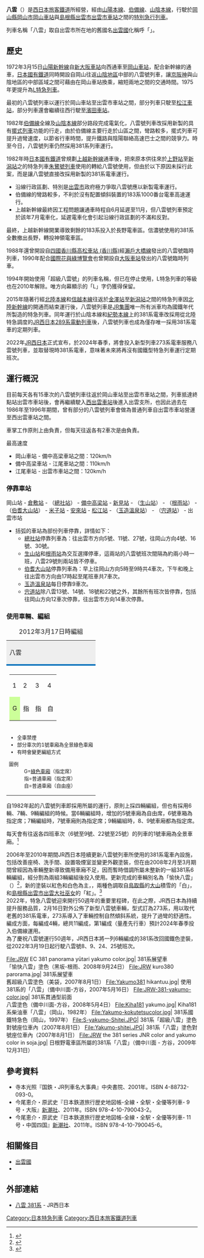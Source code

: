 {{列車名
| 列車名       = 八雲
| 公司色       = #0072bc
| 圖像         = JRW 381 series yakumo neu.jpg
| 圖像說明     = 行駛於中-{庄}-至庭瀨之間路段的381系「愉快八雲」塗色列車
| 日文原名     = やくも
| 平假名       = 
| 羅馬拼音     = Yakumo
| 營運商       = [[西日本旅客鐵道|西日本旅客鐵道]]（JR西日本）
| 列車種類     = [[特別急行列車|特別急行列車]]
| 運行路段     = [[岡山站_(日本)|岡山車站]]－[[出雲市車站|出雲市車站]]
| 主要途徑路線 = [[山陽本線|山陽本線]]、[[伯備線|伯備線]]、[[山陰本線|山陰本線]]
| 使用車輛     = {{Tsl|ja|国鉄381系電車|國鐵381系電車}}（{{Tsl|ja|後藤総合車両所|後藤綜合車輛所}}）
| 營業距離     = 220.7km（岡山 - 出雲市間）
| 服務開始日   = 1972年3月15日
| 服務停止日   = 
| 備註         = 
| 全寬備註     = 
}}

'''八雲'''（{{jpn|j=やくも|rm=Yakumo|f=y}}）是[[西日本旅客鐵道|西日本旅客鐵道]]所經營，經由[[山陽本線|山陽本線]]、[[伯備線|伯備線]]、[[山陰本線|山陰本線]]，行駛於[[岡山縣|岡山縣]][[岡山市|岡山市]][[岡山站_(日本)|岡山車站]]與[[島根縣|島根縣]][[出雲市|出雲市]][[出雲市車站|出雲市車站]]之間的[[特別急行列車|特別急行列車]]。

列車名稱「八雲」取自出雲市所在地的舊國名[[出雲國|出雲國]]{{link-ja|枕詞|枕詞}}化稱呼「{{lang|ja|八雲立つ}}」。

== 歷史 ==

1972年3月15日[[山陽新幹線|山陽新幹線]]自[[新大阪車站|新大阪車站]]向西通車至[[岡山站_(日本)|岡山車站]]，配合新幹線的通車，[[日本國有鐵道|日本國有鐵道]]同時開設自岡山往返[[山陰地區|山陰地區]]中部的八雲號列車，讓[[京阪神|京阪神]]與山陰地區的中部區域之間可藉由在岡山車站換乘，縮短兩地之間的交通時間。1975年更提升為[[L特急列車|L特急列車]]。

最初的八雲號列車以{{Tsl|ja|国鉄キハ181系気動車|國鐵KiHa181系柴油車}}運行於岡山車站至出雲市車站之間，部分列車只駛至[[松江車站_(日本)|松江車站]]，部分列車還會繼續往西行駛至[[濱田車站|濱田車站]]。

1982年[[伯備線|伯備線]]全線及[[山陰本線|山陰本線]]部分路段完成電氣化，八雲號列車改採用新製的具有[[擺式列車|擺式列車]]功能的{{Tsl|ja|国鉄381系電車|國鐵381系電車}}行走，由於伯備線主要行走於山區之間，彎路較多，擺式列車可提升過彎速度，以節省行車時間，提升鐵路與陰陽聯絡高速巴士之間的競爭力。時至今日，八雲號列車仍然採用381系列車運行。

1982年時[[日本國有鐵道|日本國有鐵道]]曾規劃[[上越新幹線|上越新幹線]]通車後，把來原本供往來於[[上野站|上野站]]至[[新潟站|新潟站]]之的特急列車[[朱鷺號列車|朱鷺號列車]]使用的{{link-ja|日本國鐵183系1000番台|国鉄183系電車#183系1000番台}}轉給八雲號使用，但由於以下原因未採行此案，而是讓八雲號直接改採用新製的381系電車運行。
* 沿線行政區劃、特別是[[出雲市|出雲市]]政府極力爭取八雲號應以新製電車運行。
* 伯備線的彎路較多，不利於沒有配置傾斜裝置的183系1000番台電車高速運行。
* 上越新幹線最終因工程問題讓通車時程自6月延遲至11月，但八雲號列車預定於該年7月電車化，延遲電車化會引起沿線行政區劃的不滿和反對。
最終，上越新幹線開業導致剩餘的183系投入於長野電車區。信濃號使用的381系全數撤出長野，轉投神領電車區。

1988年還曾開設自[[四國|四國]][[香川縣|香川縣]][[高松車站_(香川縣)|高松車站 (香川縣)]]經[[瀨戶大橋線|瀨戶大橋線]]發出的八雲號臨時列車，1990年配合[[國際花與綠博覽會|國際花與綠博覽會]]也曾開設自[[大阪車站|大阪車站]]發出的八雲號臨時列車。

1994年開始使用「超級八雲號」的列車名稱，但已在停止使用，L特急列車的等級也在2010年解除。唯方向幕顯示的「L」字仍獲得保留。

2015年隨著行經[[北陸本線|北陸本線]]和[[信越本線|信越本線]]往返於[[金澤站|金澤站]]至[[新潟站|新潟站]]之間的特急列車{{Tsl|ja|北越_(列車)|北越號列車}}因[[北陸新幹線|北陸新幹線]]的開通而結束運行後，八雲號列車是[[JR集團|JR集團]]唯一所有派車均為國鐵年代所製造的特急列車。同年運行於山陰本線和[[紀勢本線|紀勢本線]]上的381系電車改採用從北陸特急調度的[[JR西日本683系電力動車組|JR西日本289系電動列車]]後，八雲號列車也成為僅存唯一採用381系電車的定期列車。

2022年[[JR西日本|JR西日本]]正式宣布，於2024年春季，將會投入新型列車273系電車服務八雲號列車，並取替現時381系電車，意味著未來將再沒有國鐵型特急列車運行定期班次。

== 運行概況 ==

目前每天各有15車次的八雲號列車往返於岡山車站至出雲市車站之間，列車抵達終點站出雲市車站後，會再繼續駛入[[西出雲車站|西出雲車站]]後進入{{Tsl|ja|後藤総合車両所|後藤綜合車輛所}}出雲支所，也因此過去在1986年至1996年期間，曾有部分的八雲號列車會做為普通列車自出雲市車站營運至西出雲車站之間。

車掌工作原則上由{{Tsl|ja|米子車掌区|米子車掌區}}負責，但每天往返各有2車次是由{{Tsl|ja|岡山車掌区|岡山車掌區}}負責。

; 最高速度
* 岡山車站 - 備中高梁車站之間：120km/h
* 備中高梁車站 - 江尾車站之間：110km/h
* 江尾車站 - 出雲市車站之間：120km/h

=== 停靠車站 ===

岡山站 - [[倉敷站|倉敷站]] - （[[總社站|總社站]]） - [[備中高梁站|備中高梁站]] - [[新見站|新見站]] - （[[生山站|生山站]]） - （[[根雨站|根雨站]]） - （[[伯耆大山站|伯耆大山站]]） - [[米子站|米子站]] - [[安來站|安來站]] - [[松江站_(日本)|松江站]] - （[[玉造溫泉站|玉造溫泉站]]） - （[[宍道站|宍道站]]） - 出雲市站

* 括弧的車站為部份列車停靠，詳情如下：
** [[總社站|總社站]]停靠列車為：往出雲市方向5號、11號、27號，往岡山方向4號、16號、30號。
** [[生山站|生山站]]和[[根雨站|根雨站]]為交互選擇停車，這兩站的八雲號班次間隔為約兩小時一班，八雲29號則兩站皆不停車。
** [[伯耆大山站|伯耆大山站]]停靠列車為：早上往岡山方向5時至9時共4車次，下午和晚上往出雲市方向由17時起至尾班車共7車次。
** [[玉造溫泉站|玉造溫泉站]]每日停靠9車次。
** [[宍道站|宍道站]]除八雲13號、14號、18號和22號之外，其餘所有班次皆停靠，包括往岡山方向12車次停靠，往出雲市方向14車次停靠。

=== 使用車輛、編組 ===

{| style="text-align:center; margin:1em 0em 1em 1em; border:solid 1px #999; float:right;"
|+ 2012年3月17日時編組
| style="background-color:#eee; border-bottom:solid 4px #0072bc;" | 八雲
|-
| style="font-size:80%;" | {{TrainDirection|出雲市|岡山}}
|-
|
{| class="wikitable" style="font-size:80%; margin:auto;"
|-
| 1 || 2 || 3 || 4
|-
| style="background-color:#cf9;" | G || 指 || 指 || 自
|}
|-
| style="text-align:left; font-size:80%;" |
* 全車禁煙
* 部分車次的1號車廂為全景綠色車廂
* 有時會變更編組方式
; 圖例
: G=[[綠色車廂|綠色車廂]]（指定席）
: 指=普通車廂（指定席）
: 自=普通車廂（自由座）
|}

自1982年起的八雲號列車即採用{{Tsl|ja|後藤総合車両所|後藤綜合車輛所}}所屬的{{Tsl|ja|国鉄381系電車|國鐵381系電車}}運行，原則上採四輛編組，但也有採用6輛、7輛、9輛編組的時候。當6輛編組時，增加的5號車廂為自由席，6號車箱為指定席；7輛編組時，7號車廂則為指定席；9輛編組時，8、9號車廂都為指定席。

每天會有往返各四班車次（6號至9號、22號至25號）的列車的1號車廂為全景車廂。<ref>{{Cite web| url=https://www.jr-odekake.net/train/yakumo/| title=やくも 381系：JRおでかけネット| publisher=西日本旅客鐵道| language=ja| accessdate=2020-02-13| archive-date=2020-10-31| archive-url=https://web.archive.org/web/20201031113819/https://www.jr-odekake.net/train/yakumo/| dead-url=no}}</ref>

2006年至2010年期間JR西日本陸續更新八雲號列車所使用的381系電車內設施，包括改善座椅、洗手間、設置吸煙室並變更外觀塗裝，但在由2008年2月至3月期間曾經因為車輛整新導致備用車廂不足，因而暫時借調{{Tsl|ja|日根野電車区|日根野電車區}}所屬未整新的一組381系6輛編組，經分割為兩組3輛編組後投入使用。更新完成的車輛別名為「愉快八雲」（{{lang|ja|ゆったりやくも}}）<ref>{{Cite web| url=https://web.archive.org/web/20070312223636/http://www.westjr.co.jp/news/newslist/article/061222b.html| title=「ゆったりやくも」が新登場!| publisher=西日本旅客鐵道| language=ja| date=2006-12-22}}</ref>，新的塗裝以紅色和白色為主，，兩種色調取自[[鳥取縣|鳥取縣]]的[[大山_(鳥取縣)|大山]]積雪的「白」，和[[島根縣|島根縣]][[出雲市|出雲市]][[出雲大社|出雲大社]][[巫女|巫女]]的「紅」。<ref>{{Cite web| url=http://furusato.sanin.jp/p/osusume/11/4/| title=“快適”に大変身！ その秘密を解剖| work=山陰観光【神々のふるさと山陰】旅のポータルサイト| language=ja| accessdate=2015-01-25| archive-date=2020-02-14| archive-url=https://web.archive.org/web/20200214213407/http://furusato.sanin.jp/p/osusume/11/4| dead-url=no}}</ref><br>
2022年，特急八雲號迎來開行50週年的重要里程碑，在此之際，JR西日本為持續提升服務品質，2月16日對外公佈了新型八雲號車輛，型式訂為273系，用以取代老舊的381系電車，273系導入了車輛控制自然傾斜系統，提升了過彎的舒適性。編成方面，每編成4輛，總共11編成，第1編成（量產先行車）預計2024年春季投入伯備線運用。<br>
為了慶祝八雲號運行50週年，JR西日本將一列6輛編成的381系改回國鐵色塗裝，從2022年3月19日起行駛八雲號8、9、24、25號班次。

<gallery widths=200px heights=200px>
File:JRW EC 381 panorama yūtari yakumo color.jpg| 381系展望車<br />「愉快八雲」塗色（黑坂-根雨、2008年9月24日）
File:JRW kuro380 parorama.jpg| 381系展望車<br />舊超級八雲塗色（美袋，2007年8月1日）
File:Yakumo381 hikantuu.jpg| 使用381系的「八雲」（備中川面-方谷，2007年5月16日）
File:JRW-381-yakumo-color.jpg| 381系貫通型前面<br />八雲塗色（備中川面-方谷，2008年5月4日）
File:Kiha181 yakumo.jpg| Kiha181系柴油車「八雲」（岡山，1982年）
File:Yakumo-kokutetsucolor.jpg| 381系國鐵特急色（岡山，1997年）
File:S-yakumo-Shitei.JPG| 381系「超級八雲」塗色對號座位車內（2007年8月1日）
File:Yakumo-shitei.JPG| 381系「八雲」塗色對號座位車內（2007年8月1日）
File:JRW the 381 series JNR color and yakumo color in soja.jpg| 日根野電車區所屬的381系「八雲」（備中川面 - 方谷，2009年12月31日）
</gallery>

== 參考資料 ==

* 寺本光照『国鉄・JR列車名大事典』中央書院、2001年。ISBN 4-88732-093-0。
* 今尾恵介・原武史『日本鉄道旅行歴史地図帳-全線・全駅・全優等列車- 9号・大阪』[[新潮社|新潮社]]、2011年。ISBN 978-4-10-790043-2。
* 今尾恵介・原武史『日本鉄道旅行歴史地図帳-全線・全駅・全優等列車- 11号・中国四国』[[新潮社|新潮社]]、2011年。ISBN 978-4-10-790045-6。
{{reflist}}

== 相關條目 ==
{{Commonscat|Yakumo (train)}}

* [[出雲國|出雲國]]
* {{Tsl|ja|八雲}}

== 外部連結 ==

* {{Ja}} [https://www.jr-odekake.net/train/yakumo/index.html 八雲 381系] {{Wayback|url=https://www.jr-odekake.net/train/yakumo/index.html |date=20190929202645 }} - JR西日本
{{陰陽連接優等列車}}
{{DEFAULTSORT:Yakumo}}
[[Category:日本特急列車|Category:日本特急列車]]
[[Category:西日本旅客鐵道列車|Category:西日本旅客鐵道列車]]